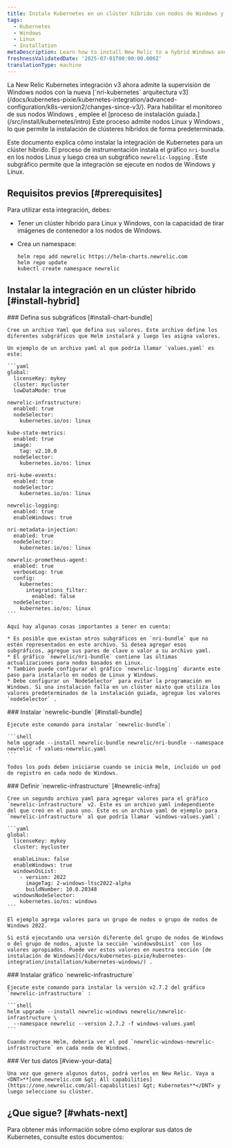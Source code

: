 ```yaml
---
title: Instale Kubernetes en un clúster híbrido con nodos de Windows y Linux
tags:
  - Kubernetes
  - Windows
  - Linux
  - Installation
metaDescription: Learn how to install New Relic to a hybrid Windows and Linux Kubernetes cluster.
freshnessValidatedDate: '2025-07-01T00:00:00.000Z'
translationType: machine
---
```


<Callout variant="important">
  La New Relic Kubernetes integración v3 ahora admite la supervisión de Windows nodos con la nueva [`nri-kubernetes` arquitectura v3](/docs/kubernetes-pixie/kubernetes-integration/advanced-configuration/k8s-version2/changes-since-v3/). Para habilitar el monitoreo de sus nodos Windows , emplee el [proceso de instalación guiada.](/src/install/kubernetes/intro) Este proceso admite nodos Linux y Windows , lo que permite la instalación de clústeres híbridos de forma predeterminada.
</Callout>

Este documento explica cómo instalar la integración de Kubernetes para un clúster híbrido. El proceso de instrumentación instala el gráfico `nri-bundle` en los nodos Linux y luego crea un subgráfico `newrelic-logging` . Este subgráfico permite que la integración se ejecute en nodos de Windows y Linux.

## Requisitos previos [#prerequisites]

Para utilizar esta integración, debes:

* Tener un clúster híbrido para Linux y Windows, con la capacidad de tirar imágenes de contenedor a los nodos de Windows.

* Crea un namespace:

  ```shell
  helm repo add newrelic https://helm-charts.newrelic.com
  helm repo update
  kubectl create namespace newrelic
  ```

## Instalar la integración en un clúster híbrido [#install-hybrid]

<Steps>
  <Step>
    ### Defina sus subgráficos [#install-chart-bundle]

    Cree un archivo Yaml que defina sus valores. Este archivo define los diferentes subgráficos que Helm instalará y luego les asigna valores.

    Un ejemplo de un archivo yaml al que podría llamar `values.yaml` es este:

    ```yaml
    global:
      licenseKey: mykey
      cluster: mycluster
      lowDataMode: true

    newrelic-infrastructure:
      enabled: true
      nodeSelector:
        kubernetes.io/os: linux

    kube-state-metrics:
      enabled: true
      image:
        tag: v2.10.0
      nodeSelector:
        kubernetes.io/os: linux

    nri-kube-events:
      enabled: true
      nodeSelector:
        kubernetes.io/os: linux

    newrelic-logging:
      enabled: true
      enableWindows: true

    nri-metadata-injection:
      enabled: true
      nodeSelector:
        kubernetes.io/os: linux

    newrelic-prometheus-agent:
      enabled: true
      verboseLog: true
      config:
        kubernetes:
          integrations_filter:
            enabled: false
      nodeSelector:
        kubernetes.io/os: linux
    ```

    Aquí hay algunas cosas importantes a tener en cuenta:

    * Es posible que existan otros subgráficos en `nri-bundle` que no estén representados en este archivo. Si desea agregar esos subgráficos, agregue sus pares de clave o valor a su archivo yaml.
    * El gráfico `newrelic/nri-bundle` contiene las últimas actualizaciones para nodos basados en Linux.
    * También puede configurar el gráfico `newrelic-logging` durante este paso para instalarlo en nodos de Linux y Windows.
    * Debe configurar un `NodeSelector` para evitar la programación en Windows. Si una instalación falla en un clúster mixto que utiliza los valores predeterminados de la instalación guiada, agregue los valores `nodeSelector` .
  </Step>

  <Step>
    ### Instalar `newrelic-bundle` [#install-bundle]

    Ejecute este comando para instalar `newrelic-bundle`:

    ```shell
    helm upgrade --install newrelic-bundle newrelic/nri-bundle --namespace newrelic -f values-newrelic.yaml
    ```

    Todos los pods deben iniciarse cuando se inicia Helm, incluido un pod de registro en cada nodo de Windows.
  </Step>

  <Step>
    ### Definir `newrelic-infrastructure` [#newrelic-infra]

    Cree un segundo archivo yaml para agregar valores para el gráfico `newrelic-infrastructure` v2. Este es un archivo yaml independiente del que creó en el paso uno. Este es un archivo yaml de ejemplo para `newrelic-infrastructure` al que podría llamar `windows-values.yaml`:

    ```yaml
    global:
      licenseKey: mykey
      cluster: mycluster

      enableLinux: false
      enableWindows: true
      windowsOsList:
        - version: 2022
          imageTag: 2-windows-ltsc2022-alpha
          buildNumber: 10.0.20348
      windowsNodeSelector:
        kubernetes.io/os: windows
    ```

    El ejemplo agrega valores para un grupo de nodos o grupo de nodos de Windows 2022.

    Si está ejecutando una versión diferente del grupo de nodos de Windows o del grupo de nodos, ajuste la sección `windowsOsList` con los valores apropiados. Puede ver estos valores en nuestra sección [de instalación de Windows](/docs/kubernetes-pixie/kubernetes-integration/installation/kubernetes-windows/) .
  </Step>

  <Step>
    ### Instalar gráfico `newrelic-infrastructure`

    Ejecute este comando para instalar la versión v2.7.2 del gráfico `newrelic-infrastructure` :

    ```shell
    helm upgrade --install newrelic-windows newrelic/newrelic-infrastructure \
      --namespace newrelic --version 2.7.2 -f windows-values.yaml
    ```

    Cuando regrese Helm, debería ver el pod `newrelic-windows-newrelic-infrastructure` en cada nodo de Windows.
  </Step>

  <Step>
    ### Ver tus datos [#view-your-data]

    Una vez que genere algunos datos, podrá verlos en New Relic. Vaya a <DNT>**[one.newrelic.com &gt; All capabilities](https://one.newrelic.com/all-capabilities) &gt; Kubernetes**</DNT> y luego seleccione su clúster.
  </Step>
</Steps>

## ¿Que sigue? [#whats-next]

Para obtener más información sobre cómo explorar sus datos de Kubernetes, consulte estos documentos:

<DocTiles>
  <DocTile title="Learn about Kubernetes cluster" path="/docs/kubernetes-pixie/kubernetes-integration/understand-use-data/kubernetes-cluster-explorer/" />

  <DocTile title="Query your Kubernetes data" path="/docs/kubernetes-pixie/kubernetes-integration/understand-use-data/kubernetes-cluster-explorer" />

  <DocTile title="Set alerts on Kubernetes" path="/docs/kubernetes-pixie/kubernetes-integration/installation/create-alerts" />
</DocTiles>